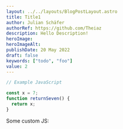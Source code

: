```yaml
---
layout: ../../layouts/BlogPostLayout.astro
title: Title1
author: Julian Schäfer
authorRef: https://github.com/Theiaz
description: Hello Description!
heroImage:
heroImageAlt:
publishDate: 20 May 2022
draft: false
keywords: ["todo", "foo"]
value: 2
---
```



```javascript
// Example JavaScript

const x = 7;
function returnSeven() {
  return x;
}
```

Some custom JS: <DarkModeToggle client:load/>
